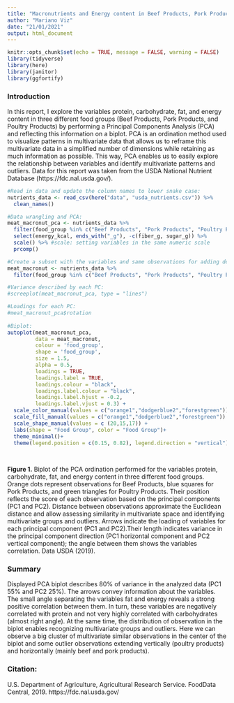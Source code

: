 ```yaml
---
title: "Macronutrients and Energy content in Beef Products, Pork Products, and Poultry Products"
author: "Mariano Viz"
date: "21/01/2021"
output: html_document
---
```


```r
knitr::opts_chunk$set(echo = TRUE, message = FALSE, warning = FALSE)
library(tidyverse)
library(here)
library(janitor)
library(ggfortify)


```

### Introduction
In this report, I explore the variables protein, carbohydrate, fat, and energy content in three different food groups (Beef Products, Pork Products, and Poultry Products) by performing a Principal Components Analysis (PCA) and reflecting this information on a biplot. PCA is an ordination method used to visualize patterns in multivariate data that allows us to reframe this multivariate data in a simplified number of dimensions while retaining as much information as possible. This way, PCA enables us to easily explore the relationship between variables and identify multivariate patterns and outliers. 
Data for this report was taken from the USDA National Nutrient Database (https://fdc.nal.usda.gov/).



```r
#Read in data and update the column names to lower snake case: 
nutrients_data <- read_csv(here("data", "usda_nutrients.csv")) %>% 
  clean_names()

```




```r
#Data wrangling and PCA: 
meat_macronut_pca <- nutrients_data %>% 
  filter(food_group %in% c("Beef Products", "Pork Products", "Poultry Products")) %>% 
  select(energy_kcal, ends_with("_g"), -c(fiber_g, sugar_g)) %>% 
  scale() %>% #scale: setting variables in the same numeric scale
  prcomp()

#Create a subset with the variables and same observations for adding details to the biplot:
meat_macronut <- nutrients_data %>%
  filter(food_group %in% c("Beef Products", "Pork Products", "Poultry Products"))

#Variance described by each PC:
#screeplot(meat_macronut_pca, type = "lines")

#Loadings for each PC:
#meat_macronut_pca$rotation
  
#Biplot:
autoplot(meat_macronut_pca, 
         data = meat_macronut,
         colour = 'food_group',
         shape = 'food_group',
         size = 1.5,
         alpha = 0.5,
         loadings = TRUE,
         loadings.label = TRUE,
         loadings.colour = "black",
         loadings.label.colour = "black",
         loadings.label.hjust = -0.2,
         loadings.label.vjust = 0.3) +
  scale_color_manual(values = c("orange1","dodgerblue2","forestgreen")) +
  scale_fill_manual(values = c("orange1","dodgerblue2","forestgreen")) +
  scale_shape_manual(values = c (20,15,17)) +
  labs(shape = "Food Group", color = "Food Group")+
  theme_minimal()+
  theme(legend.position = c(0.15, 0.82), legend.direction = "vertical")
                              
 

```

**Figure 1.**  Biplot of the PCA ordination performed for the variables protein, carbohydrate, fat, and energy content in three different food groups. Orange dots represent observations for Beef Products, blue squares for Pork Products, and green triangles for Poultry Products. Their position reflects the score of each observation based on the principal components (PC1 and PC2). Distance between observations approximate the Euclidean distance and allow assessing similarity in multivariate space and identifying multivariate groups and outliers. Arrows indicate the loading of variables for each principal component (PC1 and PC2).Their length indicates variance in the principal component  direction (PC1 horizontal component and PC2 vertical component); the angle between them shows the variables correlation. Data USDA (2019).



### Summary
Displayed PCA biplot describes 80% of variance in the analyzed data (PC1 55% and PC2 25%). The arrows convey information about the variables. The small angle separating the variables fat and energy reveals a strong positive correlation between them. In turn, these variables are negatively correlated with protein and not very highly correlated with carbohydrates (almost right angle). At the same time, the distribution of observation in the biplot enables recognizing multivariate groups and outliers. Here we can observe a big cluster of multivariate similar observations in the center of the biplot and some outlier observations extending vertically (poultry products) and horizontally (mainly beef and pork products).  


### Citation:
U.S. Department of Agriculture, Agricultural Research Service. FoodData Central, 2019. https://fdc.nal.usda.gov/










